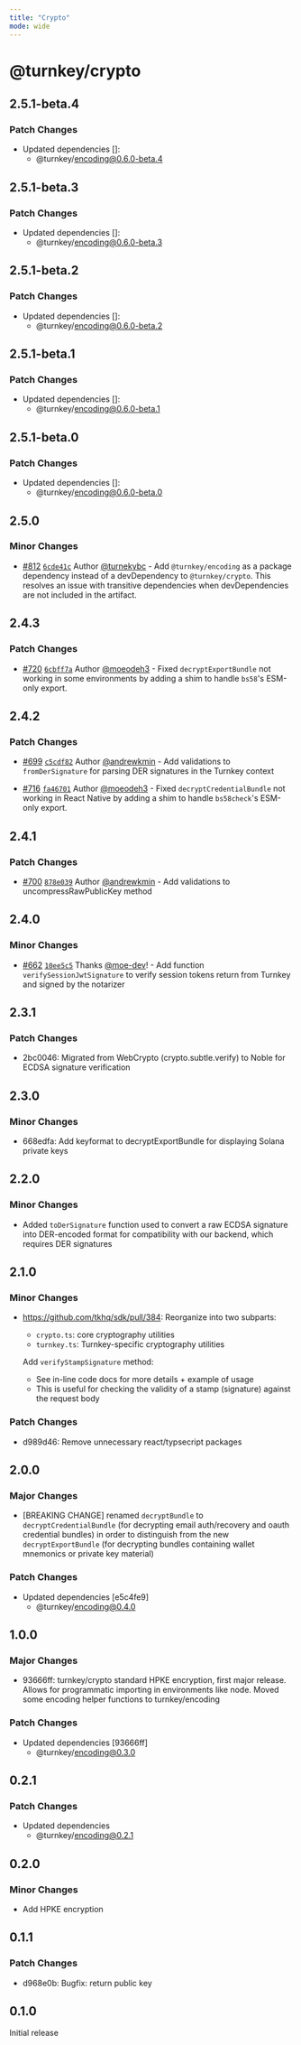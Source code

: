 ```yaml
---
title: "Crypto"
mode: wide
---
```


# @turnkey/crypto

## 2.5.1-beta.4

### Patch Changes

- Updated dependencies []:
  - @turnkey/encoding@0.6.0-beta.4

## 2.5.1-beta.3

### Patch Changes

- Updated dependencies []:
  - @turnkey/encoding@0.6.0-beta.3

## 2.5.1-beta.2

### Patch Changes

- Updated dependencies []:
  - @turnkey/encoding@0.6.0-beta.2

## 2.5.1-beta.1

### Patch Changes

- Updated dependencies []:
  - @turnkey/encoding@0.6.0-beta.1

## 2.5.1-beta.0

### Patch Changes

- Updated dependencies []:
  - @turnkey/encoding@0.6.0-beta.0

## 2.5.0

### Minor Changes

- [#812](https://github.com/tkhq/sdk/pull/812) [`6cde41c`](https://github.com/tkhq/sdk/commit/6cde41cfecdfb7d54abf52cc65e28ef0e2ad6ba3) Author [@turnekybc](https://github.com/turnekybc) - Add `@turnkey/encoding` as a package dependency instead of a devDependency to `@turnkey/crypto`. This resolves an issue with transitive dependencies when devDependencies are not included in the artifact.

## 2.4.3

### Patch Changes

- [#720](https://github.com/tkhq/sdk/pull/720) [`6cbff7a`](https://github.com/tkhq/sdk/commit/6cbff7a0c0b3a9a05586399e5cef476154d3bdca) Author [@moeodeh3](https://github.com/moeodeh3) - Fixed `decryptExportBundle` not working in some environments by adding a shim to handle `bs58`'s ESM-only export.

## 2.4.2

### Patch Changes

- [#699](https://github.com/tkhq/sdk/pull/699) [`c5cdf82`](https://github.com/tkhq/sdk/commit/c5cdf8229da5da1bd6d52db06b2fe42826e96d57) Author [@andrewkmin](https://github.com/andrewkmin) - Add validations to `fromDerSignature` for parsing DER signatures in the Turnkey context

- [#716](https://github.com/tkhq/sdk/pull/716) [`fa46701`](https://github.com/tkhq/sdk/commit/fa467019eef34b5199372248edff1e7a64934e79) Author [@moeodeh3](https://github.com/moeodeh3) - Fixed `decryptCredentialBundle` not working in React Native by adding a shim to handle `bs58check`'s ESM-only export.

## 2.4.1

### Patch Changes

- [#700](https://github.com/tkhq/sdk/pull/700) [`878e039`](https://github.com/tkhq/sdk/commit/878e03973856cfec83e6e3fda5b76d1b64943628) Author [@andrewkmin](https://github.com/andrewkmin) - Add validations to uncompressRawPublicKey method

## 2.4.0

### Minor Changes

- [#662](https://github.com/tkhq/sdk/pull/662) [`10ee5c5`](https://github.com/tkhq/sdk/commit/10ee5c524b477ce998e4fc635152cd101ae5a9cc) Thanks [@moe-dev](https://github.com/moe-dev)! - Add function `verifySessionJwtSignature` to verify session tokens return from Turnkey and signed by the notarizer

## 2.3.1

### Patch Changes

- 2bc0046: Migrated from WebCrypto (crypto.subtle.verify) to Noble for ECDSA signature verification

## 2.3.0

### Minor Changes

- 668edfa: Add keyformat to decryptExportBundle for displaying Solana private keys

## 2.2.0

### Minor Changes

- Added `toDerSignature` function used to convert a raw ECDSA signature into DER-encoded format for compatibility with our backend, which requires DER signatures

## 2.1.0

### Minor Changes

- https://github.com/tkhq/sdk/pull/384: Reorganize into two subparts:

  - `crypto.ts`: core cryptography utilities
  - `turnkey.ts`: Turnkey-specific cryptography utilities

  Add `verifyStampSignature` method:

  - See in-line code docs for more details + example of usage
  - This is useful for checking the validity of a stamp (signature) against the request body

### Patch Changes

- d989d46: Remove unnecessary react/typsecript packages

## 2.0.0

### Major Changes

- [BREAKING CHANGE] renamed `decryptBundle` to `decryptCredentialBundle` (for decrypting email auth/recovery and oauth credential bundles) in order to distinguish from the new `decryptExportBundle` (for decrypting bundles containing wallet mnemonics or private key material)

### Patch Changes

- Updated dependencies [e5c4fe9]
  - @turnkey/encoding@0.4.0

## 1.0.0

### Major Changes

- 93666ff: turnkey/crypto standard HPKE encryption, first major release. Allows for programmatic importing in environments like node. Moved some encoding helper functions to turnkey/encoding

### Patch Changes

- Updated dependencies [93666ff]
  - @turnkey/encoding@0.3.0

## 0.2.1

### Patch Changes

- Updated dependencies
  - @turnkey/encoding@0.2.1

## 0.2.0

### Minor Changes

- Add HPKE encryption

## 0.1.1

### Patch Changes

- d968e0b: Bugfix: return public key

## 0.1.0

Initial release